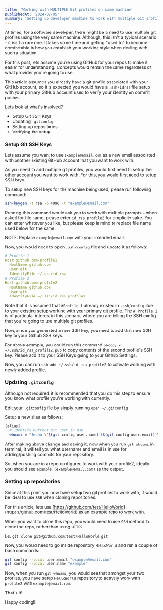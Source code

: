 ```yaml
---
title: 'Working with MULTIPLE Git profiles on same machine'
publishedAt: '2024-08-05'
summary: 'Setting up developer machine to work with multiple Git profiles using the same machine'
---
```


At times, for a software developer, there might be a need to use multiple git profiles using the very same machine. Although, this isn't a typical scenario - it isn't a rare one. It takes some time and getting "used to" to become comfortable in how you establish your working style when dealing with such a situation.

For this post, lets assume you're using GitHub for your repos to make it easier for understanding. Concepts would remain the same regardless of what provider you're going to use.

This article assumes you already have a git profile associated with your GitHub account, so it is expected you would have a `.ssh/idrsa` file setup with your primary GitHub account used to verify your identity on commit pushes.

Lets look at what's involved?

- Setup Git SSH Keys
- Updating `.gitconfig`
- Setting up repositories
- Verifying the setup

### Setup Git SSH Keys

Lets assume you want to use `example@email.com` as a new email associated with another existing GitHub account that you want to work with.

As you need to add multiple git profiles, you would first need to setup the other account you want to work with. For this, you would first need to setup SSH keys.

To setup new SSH keys for the machine being used, please run following command:

```bash
ssh-keygen -t rsa -b 4096 -C "example@email.com"
```

Running this command would ask you to work with multiple prompts - when asked for file name, please enter `id_rsa_profile2` for simplicity sake. You can enter whatever you like, but please keep in mind to replace file name used below for the same.

NOTE: Replace `example@email.com` with your intended email.

Now, you would need to open `.ssh/config` file and update it as follows:

```yaml
# Profile 1
Host github.com-profile1
  HostName github.com
  User git
  IdentityFile ~/.ssh/id_rsa
# Profile 2
Host github.com-profile2
  HostName github.com
  User git
  IdentityFile ~/.ssh/id_rsa_profile2
```

Note that it is assumed that `#Profile 1` already existed in `.ssh/config` due to your existing setup working with your primary git profile. The `# Profile 2` is of particular interest in this scenario where you are telling the SSH config that you're going to use multiple git profiles.

Now, since you generated a new SSH key, you need to add that new SSH key to your Github SSH keys.

For above example, you could run this command `pbcopy < ~/.ssh/id_rsa_profile2.pub` to copy contents of the second profile's SSH key. Please add it to your SSH Keys going to your Github Settings.

Now, you can run `ssh-add ~/.ssh/id_rsa_profile2` to activate working with newly added profile.

### Updating `.gitconfig`

Although not required, it is recommended that you do this step to ensure you know what profile you're working with currently.

Edit your `.gitconfig` file by simply running `open ~/.gitconfig`

Setup a new alias as follows:

```bash
[alias]
  # Identify current git user in use
  whoami = "!echo \"$(git config user.name) ($(git config user.email))\""
```

After making above change and saving it, now when you run `git whoami` in terminal, it will tell you what username and email is in use for adding/pushing commits for your repository.

So, when you are in a repo configured to work with your profile2, ideally you should see `example (example@email.com)` as the output.

### Setting up repositories

Since at this point you now have setup two git profiles to work with, it would be ideal to use `SSH` when cloning repositories.

For this article, lets use [https://github.com/test/HelloWorld](https://github.com/test/HelloWorld) as an example repo to work with.

When you want to clone this repo, you would need to use `SSH` method to clone the repo, rather than using `HTTPS`.

i.e. `git clone git@github.com:test/HelloWorld.git`

Now, you would need to go inside repository `HelloWorld` and run a couple of bash commands:

```bash
git config --local user.email "example@email.com"
git config --local user.name "example"
```

Now, when you run `git whoami`, you would see that amongst your two profiles, you have setup `HelloWorld` repository to actively work with `profile2` with `example@email.com`.

That's it!

Happy coding!!!
